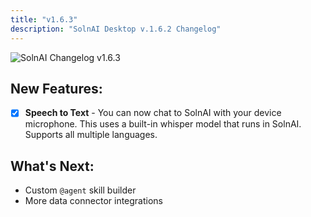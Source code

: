 ```yaml
---
title: "v1.6.3"
description: "SolnAI Desktop v.1.6.2 Changelog"
---
```



<Image
  src="/images/product/changelog/header-image.png"
  height={1080}
  width={1920}
  quality={100}
  alt="SolnAI Changelog v1.6.3"
/>

## New Features:

- [x] **Speech to Text** - You can now chat to SolnAI with your device microphone. This uses a built-in whisper model that runs in SolnAI. Supports all multiple languages.

## What's Next:

- Custom `@agent` skill builder
- More data connector integrations
